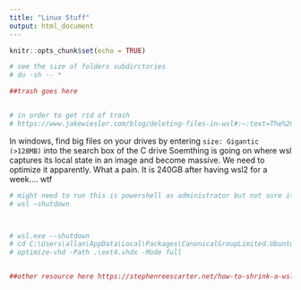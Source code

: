 ```yaml
---
title: "Linux Stuff"
output: html_document
---
```


```r
knitr::opts_chunk$set(echo = TRUE)
```



```r
# see the size of folders subdirctories
# du -sh -- *

##trash goes here


# in order to get rid of trash 
# https://www.jakewiesler.com/blog/deleting-files-in-wsl#:~:text=The%20%24trash%2Ffiles%20directory%20contains,directory%20in%20%24trash%2Ffiles.
```

In windows, find big files on your drives by entering `size: Gigantic (>128MB)` into the search box of the C drive
Soemthing is going on where wsl captures its local state in an image and become massive.  We need to optimize it apparently.   What a pain.  It is 240GB after having wsl2 for a week.... wtf


```r

# might need to run this is powershell as administrator but not sure it will work
# wsl –shutdown



# wsl.exe --shutdown
# cd C:\Users\allan\AppData\Local\Packages\CanonicalGroupLimited.Ubuntu20.04onWindows_79rhkp1fndgsc\LocalState\
# optimize-vhd -Path .\ext4.vhdx -Mode full


##other resource here https://stephenreescarter.net/how-to-shrink-a-wsl2-virtual-disk/
```


